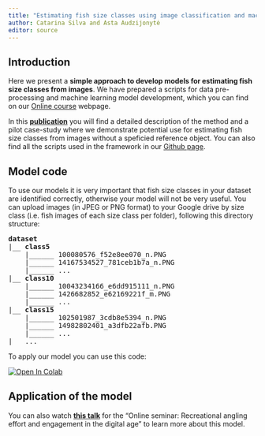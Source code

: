 ```yaml
---
title: "Estimating fish size classes using image classification and machine learning models"
author: Catarina Silva and Asta Audzijonytė
editor: source
---
```


## Introduction

Here we present a **simple approach to develop models for estimating fish size classes from images**. We have prepared a scripts for data pre-processing and machine learning model development, which you can find on our [Online course](https://fishsizeproject.github.io/Course-MLforImageProcessing/G-practice-4.html) webpage. 

In this [**publication**](link here) you will find a detailed description of the method and a pilot case-study where we demonstrate potential use for estimating fish size classes from images without a speficied reference object. You can also find all the scripts used in the framework in our [Github page](link here).


## Model code

To use our models it is very important that fish size classes in your dataset are identified correctly, otherwise your model will not be very useful. You can upload images (in JPEG or PNG format) to your Google drive by size class (i.e. fish images of each size class per folder), following this directory structure:


<pre>
<b>dataset</b>
|__ <b>class5</b>
    |______ 100080576_f52e8ee070_n.PNG
    |______ 14167534527_781ceb1b7a_n.PNG
    |______ ...
|__ <b>class10</b>
    |______ 10043234166_e6dd915111_n.PNG
    |______ 1426682852_e62169221f_m.PNG
    |______ ...
|__ <b>class15</b>
    |______ 102501987_3cdb8e5394_n.PNG
    |______ 14982802401_a3dfb22afb.PNG
    |______ ...
|__ ...
</pre>



To apply our model you can use this code:

[![Open In Colab](https://colab.research.google.com/assets/colab-badge.svg)](https://colab.research.google.com/drive/1YgIrWWiaex8ObtAbAJOAXlRRGUbElkYj?usp=sharing)


## Application of the model


You can also watch [**this talk**](https://youtu.be/iujl9R3lEaQ?t=5293) for the "Online seminar: Recreational angling effort and engagement in the digital age" to learn more about this model.


